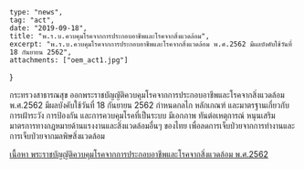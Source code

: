 	type: "news",
	tag: "act",
	date: "2019-09-18",
	title: "พ.ร.บ.ควบคุมโรคจากการประกอบอาชีพและโรคจากสิ่งแวดล้อม",
	excerpt: "พ.ร.บ.ควบคุมโรคจากการประกอบอาชีพและโรคจากสิ่งแวดล้อม พ.ศ.2562 มีผลบังคับใช้วันที่ 18 กันยายน 2562",
	attachments: ["oem_act1.jpg"]
}

กระทรวงสาธารณสุข ออกพระราชบัญญัติควบคุมโรคจากการประกอบอาชีพและโรคจากสิ่งแวดล้อม พ.ศ.2562 มีผลบังคับใช้วันที่ 18 กันยายน 2562
กำหนดกลไก หลักเกณฑ์ และมาตรฐานเกี่ยวกับการเฝ้าระวัง การป้องกัน และการควบคุมโรคที่เป็นระบบ มีเอกภาพ ทันต่อเหตุการณ์ หนุนเสริมมาตรการทางกฎหมายด้านแรงงานและสิ่งแวดล้อมอื่นๆ ของไทย เพื่อลดการเจ็บป่วยจากการทำงานและการเจ็บป่วยจากมลพิษสิ่งแวดล้อม

<a href="https://ddc.moph.go.th/uploads/ckeditor/c74d97b01eae257e44aa9d5bade97baf/files/law_env_occ/001_1env_occ.PDF">เนื้อหา พระราชบัญญัติควบคุมโรคจากการประกอบอาชีพและโรคจากสิ่งแวดล้อม พ.ศ.2562</a>
